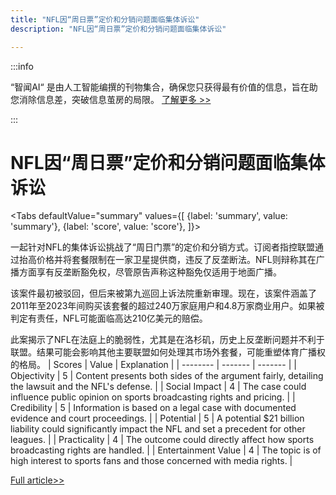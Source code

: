 ```yaml
---
title: "NFL因“周日票”定价和分销问题面临集体诉讼"
description: "NFL因“周日票”定价和分销问题面临集体诉讼"

---
```



:::info

“智闻AI“ 是由人工智能编撰的刊物集合，确保您只获得最有价值的信息，旨在助您消除信息差，突破信息茧房的局限。  [了解更多 >>](/)

:::

# NFL因“周日票”定价和分销问题面临集体诉讼


<Tabs
	defaultValue="summary"
	values={[
	{label: 'summary', value: 'summary'},
	{label: 'score', value: 'score'},
]}>
<TabItem value="summary">


一起针对NFL的集体诉讼挑战了“周日门票”的定价和分销方式。订阅者指控联盟通过抬高价格并将套餐限制在一家卫星提供商，违反了反垄断法。NFL则辩称其在广播方面享有反垄断豁免权，尽管原告声称这种豁免仅适用于地面广播。

该案件最初被驳回，但后来被第九巡回上诉法院重新审理。现在，该案件涵盖了2011年至2023年间购买该套餐的超过240万家庭用户和4.8万家商业用户。如果被判定有责任，NFL可能面临高达210亿美元的赔偿。

此案揭示了NFL在法庭上的脆弱性，尤其是在洛杉矶，历史上反垄断问题并不利于联盟。结果可能会影响其他主要联盟如何处理其市场外套餐，可能重塑体育广播权的格局。
</TabItem>
<TabItem value="score">
	| Scores     | Value   | Explanation |
	| -------- | ------- | ------- |
	| Objectivity  | 5    | Content presents both sides of the argument fairly, detailing the lawsuit and the NFL's defense.    |
	| Social Impact | 4     | The case could influence public opinion on sports broadcasting rights and pricing.    |
	| Credibility    | 5    | Information is based on a legal case with documented evidence and court proceedings.    |
	| Potential    | 5    | A potential $21 billion liability could significantly impact the NFL and set a precedent for other leagues.    |
	| Practicality    | 4    | The outcome could directly affect how sports broadcasting rights are handled.    |
	| Entertainment Value    | 4    | The topic is of high interest to sports fans and those concerned with media rights.    |
</TabItem>
</Tabs>

[Full article>>](https://apnews.com/article/nfl-sunday-ticket-lawsuit-7b1050209c3f837ef85eb1c98b25b4da)
